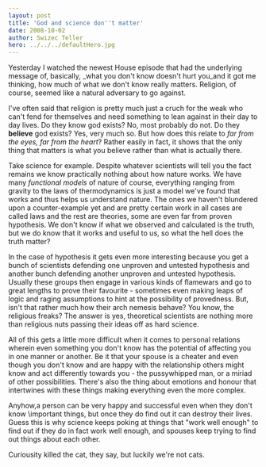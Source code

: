 ```yaml
---
layout: post
title: 'God and science don''t matter'
date: 2008-10-02
author: Swizec Teller
hero: ../../../defaultHero.jpg
---
```

Yesterday I watched the newest House episode that had the underlying message of, basically, _what you don't know doesn't hurt you_and it got me thinking, how much of what we don't know really matters. Religion, of course, seemed like a natural adversary to go against.

I've often said that religion is pretty much just a cruch for the weak who can't fend for themselves and need something to lean against in their day to day lives. Do they know god exists? No, most probably do not. Do they **believe** god exists? Yes, very much so. But how does this relate to _far from the eyes, far from the heart_? Rather easily in fact, it shows that the only thing that matters is what you believe rather than what is actually there.

Take science for example. Despite whatever scientists will tell you the fact remains we know practically nothing about how nature works. We have many _functional models_ of nature of course, everything ranging from gravity to the laws of thermodynamics is just a model we've found that works and thus helps us understand nature. The ones we haven't blundered upon a counter-example yet and are pretty certain work in all cases are called laws and the rest are theories, some are even far from proven hypothesis. We don't know if what we observed and calculated is the truth, but we do know that it works and useful to us, so what the hell does the truth matter?

In the case of hypothesis it gets even more interesting because you get a bunch of scientists defending one unproven and untested hypothesis and another bunch defending another unproven and untested hypothesis. Usually these groups then engage in various kinds of flamewars and go to great lengths to prove their favourite - sometimes even making leaps of logic and raging assumptions to hint at the possibility of provedness. But, isn't that rather much how their arch nemesis behave? You know, the religious freaks? The answer is yes, theoretical scientists are nothing more than religious nuts passing their ideas off as hard science.

All of this gets a little more difficult when it comes to personal relations wherein even something you don't know has the potential of affecting you in one manner or another. Be it that your spouse is a cheater and even though you don't know and are happy with the relationship others might know and act differently towards you - the pussywhipped man, or a miriad of other possibilities. There's also the thing about emotions and honour that intertwines with these things making everything even the more complex.

Anyhow,a person can be very happy and successful even when they don't know \\important things, but once they do find out it can destroy their lives. Guess this is why science keeps poking at things that "work well enough" to find out if they do in fact work well enough, and spouses keep trying to find out things about each other.

Curiousity killed the cat, they say, but luckily we're not cats.